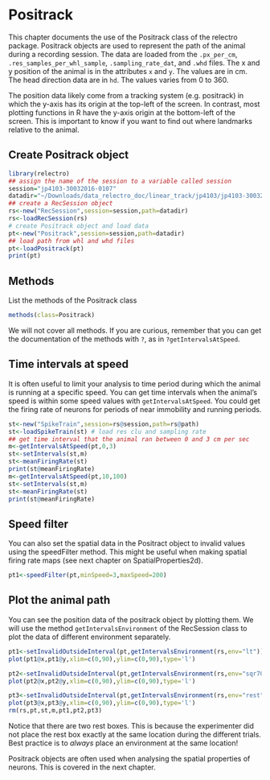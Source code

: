 # Positrack

This chapter documents the use of the Positrack class of the relectro package. 
Positrack objects are used to represent the path of the animal during a recording session. 
The data are loaded from the `.px_per_cm`, `.res_samples_per_whl_sample`, `.sampling_rate_dat`, and `.whd` files. 
The x and y position of the animal is in the attributes `x` and `y`.
The values are in cm.
The head direction data are in `hd`.
The values varies from 0 to 360.

The position data likely come from a tracking system (e.g. positrack) in which the y-axis has its origin
at the top-left of the screen. In contrast, most plotting functions in R have the y-axis origin at the bottom-left
of the screen. This is important to know if you want to find out where landmarks relative to the animal.


## Create Positrack object 

```r
library(relectro)
## assign the name of the session to a variable called session
session="jp4103-30032016-0107"
datadir="~/Downloads/data_relectro_doc/linear_track/jp4103/jp4103-30032016-0107"
## create a RecSession object
rs<-new("RecSession",session=session,path=datadir)
rs<-loadRecSession(rs)
# create Positrack object and load data
pt<-new("Positrack",session=session,path=datadir)
## load path from whl and whd files
pt<-loadPositrack(pt)
print(pt)
```

## Methods
List the methods of the Positrack class
```R
methods(class=Positrack)
```

We will not cover all methods. If you are curious, remember that you can get the documentation of the methods with `?`, as in `?getIntervalsAtSpeed`.

## Time intervals at speed

It is often useful to limit your analysis to time period during which the animal is running at a specific speed.
You can get time intervals when the animal's speed is within some speed values with `getIntervalsAtSpeed`.
You could get the firing rate of neurons for periods of near immobility and running periods.

```R
st<-new("SpikeTrain",session=rs@session,path=rs@path)
st<-loadSpikeTrain(st) # load res clu and sampling rate
## get time interval that the animal ran between 0 and 3 cm per sec
m<-getIntervalsAtSpeed(pt,0,3)
st<-setIntervals(st,m)
st<-meanFiringRate(st)
print(st@meanFiringRate)
m<-getIntervalsAtSpeed(pt,10,100)
st<-setIntervals(st,m)
st<-meanFiringRate(st)
print(st@meanFiringRate)
```

## Speed filter

You can also set the spatial data in the Positract object to invalid values using the speedFilter method.
This might be useful when making spatial firing rate maps (see next chapter on SpatialProperties2d).
```R
pt1<-speedFilter(pt,minSpeed=3,maxSpeed=200)
```


## Plot the animal path

You can see the position data of the positrack object by plotting them.
We will use the method `getIntervalsEnvironment` of the RecSession class to plot the data of different environment separately.

```R
pt1<-setInvalidOutsideInterval(pt,getIntervalsEnvironment(rs,env="lt"))
plot(pt1@x,pt1@y,xlim=c(0,90),ylim=c(0,90),type='l')

pt2<-setInvalidOutsideInterval(pt,getIntervalsEnvironment(rs,env="sqr70"))
plot(pt2@x,pt2@y,xlim=c(0,90),ylim=c(0,90),type='l')

pt3<-setInvalidOutsideInterval(pt,getIntervalsEnvironment(rs,env="rest"))
plot(pt3@x,pt3@y,xlim=c(0,90),ylim=c(0,90),type='l')
rm(rs,pt,st,m,pt1,pt2,pt3)
```

Notice that there are two rest boxes. This is because the experimenter did not place the rest box exactly at the same location during the different trials. Best practice is to *always* place an environment at the same location! 

Positrack objects are often used when analysing the spatial properties of neurons. This is covered in the next chapter.
